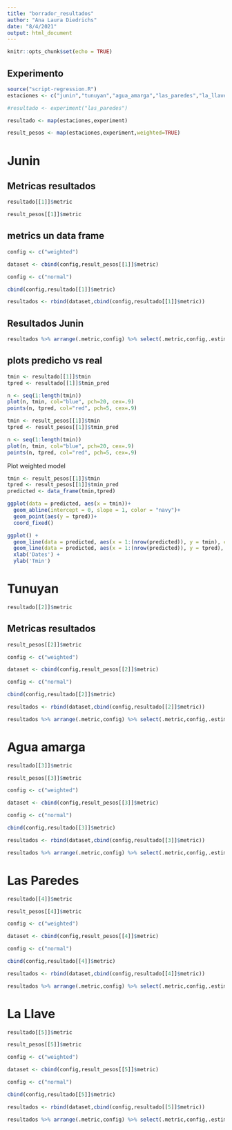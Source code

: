 ```yaml
---
title: "borrador_resultados"
author: "Ana Laura Diedrichs"
date: "8/4/2021"
output: html_document
---
```


```r
knitr::opts_chunk$set(echo = TRUE)
```

## Experimento

```r
source("script-regression.R")
estaciones <- c("junin","tunuyan","agua_amarga","las_paredes","la_llave")

#resultado <- experiment("las_paredes")

resultado <- map(estaciones,experiment)

result_pesos <- map(estaciones,experiment,weighted=TRUE)
```


# Junin

## Metricas resultados

```r
resultado[[1]]$metric
```



```r
result_pesos[[1]]$metric
```

## metrics un data frame

```r
config <- c("weighted")

dataset <- cbind(config,result_pesos[[1]]$metric)

config <- c("normal")

cbind(config,resultado[[1]]$metric)
```

```r
resultados <- rbind(dataset,cbind(config,resultado[[1]]$metric))
```

## Resultados Junin 

```r
resultados %>% arrange(.metric,config) %>% select(.metric,config,.estimate)
```

## plots predicho vs real

```r
tmin <- resultado[[1]]$tmin
tpred <- resultado[[1]]$tmin_pred

```

```r

n <- seq(1:length(tmin))
plot(n, tmin, col="blue", pch=20, cex=.9)
points(n, tpred, col="red", pch=5, cex=.9)

```


```r
tmin <- result_pesos[[1]]$tmin
tpred <- result_pesos[[1]]$tmin_pred

```

```r

n <- seq(1:length(tmin))
plot(n, tmin, col="blue", pch=20, cex=.9)
points(n, tpred, col="red", pch=5, cex=.9)

```

Plot weighted model 

```r
tmin <- result_pesos[[1]]$tmin
tpred <- result_pesos[[1]]$tmin_pred
predicted <- data_frame(tmin,tpred)
```
```r
ggplot(data = predicted, aes(x = tmin))+
  geom_abline(intercept = 0, slope = 1, color = "navy")+
  geom_point(aes(y = tpred))+
  coord_fixed()
```


```r
ggplot() + 
  geom_line(data = predicted, aes(x = 1:(nrow(predicted)), y = tmin), color = "blue") +
  geom_line(data = predicted, aes(x = 1:(nrow(predicted)), y = tpred), color = "red") +
  xlab('Dates') +
  ylab('Tmin')

```

# Tunuyan

```r
resultado[[2]]$metric
```

## Metricas resultados

```r
result_pesos[[2]]$metric
```

```r
config <- c("weighted")

dataset <- cbind(config,result_pesos[[2]]$metric)

config <- c("normal")

cbind(config,resultado[[2]]$metric)

resultados <- rbind(dataset,cbind(config,resultado[[2]]$metric))

resultados %>% arrange(.metric,config) %>% select(.metric,config,.estimate)
```

# Agua amarga


```r
resultado[[3]]$metric
```

```r
result_pesos[[3]]$metric
```

```r
config <- c("weighted")

dataset <- cbind(config,result_pesos[[3]]$metric)

config <- c("normal")

cbind(config,resultado[[3]]$metric)

resultados <- rbind(dataset,cbind(config,resultado[[3]]$metric))

resultados %>% arrange(.metric,config) %>% select(.metric,config,.estimate)
```


# Las Paredes

```r
resultado[[4]]$metric
```

```r
result_pesos[[4]]$metric
```

```r
config <- c("weighted")

dataset <- cbind(config,result_pesos[[4]]$metric)

config <- c("normal")

cbind(config,resultado[[4]]$metric)

resultados <- rbind(dataset,cbind(config,resultado[[4]]$metric))

resultados %>% arrange(.metric,config) %>% select(.metric,config,.estimate)
```


# La Llave


```r
resultado[[5]]$metric
```

```r
result_pesos[[5]]$metric
```


```r
config <- c("weighted")

dataset <- cbind(config,result_pesos[[5]]$metric)

config <- c("normal")

cbind(config,resultado[[5]]$metric)

resultados <- rbind(dataset,cbind(config,resultado[[5]]$metric))

resultados %>% arrange(.metric,config) %>% select(.metric,config,.estimate)
```

